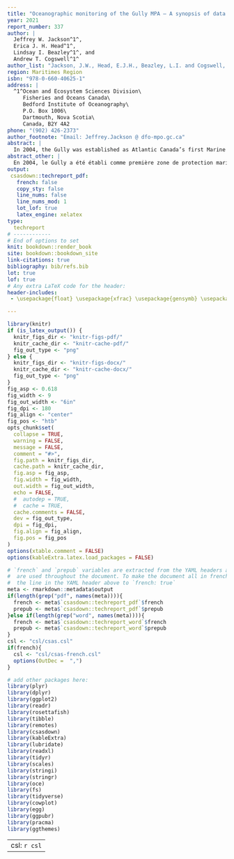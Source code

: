 ```yaml
---
title: "Oceanographic monitoring of the Gully MPA – A synopsis of data collected by the Atlantic Zone Monitoring Program"
year: 2021
report_number: 337
author: |
  Jeffrey W. Jackson^1^,
  Erica J. H. Head^1^,
  Lindsay I. Beazley^1^, and
  Andrew T. Cogswell^1^
author_list: "Jackson, J.W., Head, E.J.H., Beazley, L.I. and Cogswell, A.T."
region: Maritimes Region
isbn: "978-0-660-40625-1"
address: |
  ^1^Ocean and Ecosystem Sciences Division\
     Fisheries and Oceans Canada\
     Bedford Institute of Oceanography\
     P.O. Box 1006\
     Dartmouth, Nova Scotia\
     Canada, B2Y 4A2
phone: "(902) 426-2373"
author_footnote: "Email: Jeffrey.Jackson @ dfo-mpo.gc.ca"
abstract: |
  In 2004, the Gully was established as Atlantic Canada’s first Marine Protected Area (MPA) under Canada’s Oceans Act. While the oceanographic setting of the Gully MPA has been described, little has been done to assess changes in its physical, chemical, or biological properties, which is essential in evaluating whether the MPA is meeting its conservation objectives. Since the late 1990’s, the Atlantic Zone Monitoring Program (AZMP) has routinely collected hydrographic and biological data within the Gully MPA, although until now these data had not been examined in the context of environmental monitoring. Here, we present a compilation and reproducible analysis of oceanographic data collected at four fixed sampling stations in the Gully between 2000 and 2018. Temperature, salinity, oxygen, and nutrient and chlorophyll _a_ concentrations were examined, as were wet weight biomass and abundance of the most common copepod taxa. Seasonal and inter-annual variability was high and few trends were observed, although mid-depth temperatures showed increasing trends at all stations. The main goal of this report is to provide operational advice for effective monitoring of the Gully’s oceanographic properties, with a focus on identifying redundancies or gaps in the AZMP’s existing monitoring strategy. We also provide a preliminary assessment of the MPA’s oceanographic environmental monitoring indicators.
abstract_other: |
  En 2004, le Gully a été établi comme première zone de protection marine (ZPM) du Canada atlantique en vertu de la Loi sur les océans du Canada. Bien que le milieu océanographique de la ZPM du Gully ait été décrit, peu de choses ont été faites pour évaluer les changements dans ses propriétés physiques, chimiques ou biologiques, ce qui est essentiel pour déterminer si la ZPM atteint ses objectifs de conservation. Depuis la fin des années 1990, le Programme de monitorage de la zone Atlantique (PMZA) recueille régulièrement des données hydrographiques et biologiques dans la ZPM du Gully, bien que ces données n’aient pas encore été examinées dans le contexte de la surveillance environnementale. Nous présentons ici une compilation et une analyse reproductible des données océanographiques recueillies à quatre stations d’échantillonnage fixes dans le Gully entre 2000 et 2018. La température, la salinité, l’oxygène ainsi que les concentrations d’éléments nutritifs et de chlorophylle ont été examinés, tout comme le poids humide de la biomasse et l’abondance des taxons copépodes les plus communs. La variabilité saisonnière et interannuelle était élevée et peu de tendances ont été observées, bien que les températures à mi-profondeur aient montré des tendances à la hausse à toutes les stations. Le principal objectif de ce rapport est de fournir des conseils opérationnels pour assurer une surveillance efficace des propriétés océanographiques du Gully, en mettant l’accent sur le recensement des redondances et des lacunes dans la stratégie de surveillance existante du PMZA. Nous fournissons également une évaluation préliminaire des indicateurs de surveillance de l’environnement océanographique de la ZPM.
output:
 csasdown::techreport_pdf:
   french: false
   copy_sty: false
   line_nums: false
   line_nums_mod: 1
   lot_lof: true
   latex_engine: xelatex
type:
  techreport
# ------------
# End of options to set
knit: bookdown::render_book
site: bookdown::bookdown_site
link-citations: true
bibliography: bib/refs.bib
lot: true
lof: true
# Any extra LaTeX code for the header:
header-includes:
 - \usepackage{float} \usepackage{xfrac} \usepackage{gensymb} \usepackage{multirow} \usepackage{colortbl} \usepackage{xcolor} \usepackage{bookmark} \usepackage{mathptmx} 

---
```


```r
library(knitr)
if (is_latex_output()) {
  knitr_figs_dir <- "knitr-figs-pdf/"
  knitr_cache_dir <- "knitr-cache-pdf/"
  fig_out_type <- "png"
} else {
  knitr_figs_dir <- "knitr-figs-docx/"
  knitr_cache_dir <- "knitr-cache-docx/"
  fig_out_type <- "png"
}
fig_asp <- 0.618
fig_width <- 9
fig_out_width <- "6in"
fig_dpi <- 180
fig_align <- "center"
fig_pos <- "htb"
opts_chunk$set(
  collapse = TRUE,
  warning = FALSE,
  message = FALSE,
  comment = "#>",
  fig.path = knitr_figs_dir,
  cache.path = knitr_cache_dir,
  fig.asp = fig_asp,
  fig.width = fig_width,
  out.width = fig_out_width,
  echo = FALSE,
  #  autodep = TRUE,
  #  cache = TRUE,
  cache.comments = FALSE,
  dev = fig_out_type,
  dpi = fig_dpi,
  fig.align = fig_align,
  fig.pos = fig_pos
)
options(xtable.comment = FALSE)
options(kableExtra.latex.load_packages = FALSE)
```

```r
# `french` and `prepub` variables are extracted from the YAML headers above and
#  are used throughout the document. To make the document all in french, change
#  the line in the YAML header above to `french: true`
meta <- rmarkdown::metadata$output
if(length(grep("pdf", names(meta)))){
  french <- meta$`csasdown::techreport_pdf`$french
  prepub <- meta$`csasdown::techreport_pdf`$prepub
}else if(length(grep("word", names(meta)))){
  french <- meta$`csasdown::techreport_word`$french
  prepub <- meta$`csasdown::techreport_word`$prepub
}
csl <- "csl/csas.csl"
if(french){
  csl <- "csl/csas-french.csl"
  options(OutDec =  ",")
}

# add other packages here:
library(plyr)
library(dplyr)
library(ggplot2)
library(readr)
library(rosettafish)
library(tibble)
library(remotes)
library(csasdown)
library(kableExtra)
library(lubridate)
library(readxl)
library(tidyr)
library(scales)
library(stringi)
library(stringr)
library(oce)
library(fs)
library(tidyverse)
library(cowplot)
library(egg)
library(ggpubr)
library(pracma)
library(ggthemes)

```

---
csl: `r csl`    
---

